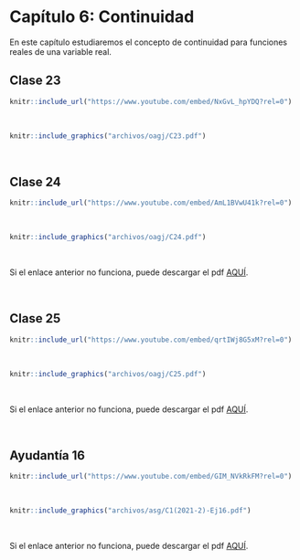 
# Capítulo 6: Continuidad {-}

En este capítulo estudiaremos el concepto de continuidad para funciones reales de una variable real. 


## Clase 23  

<!--Aquí aparecerán tanto el video como las notas de dicha clase.-->
```r
knitr::include_url("https://www.youtube.com/embed/NxGvL_hpYDQ?rel=0")
```

</br> <!--Esto se pone para que se genere un espacio en blanco en la salida html-->


```r
knitr::include_graphics("archivos/oagj/C23.pdf")
```

<br/>

## Clase 24  

<!--Aquí aparecerán tanto el video como las notas de dicha clase.-->
```r
knitr::include_url("https://www.youtube.com/embed/AmL1BVwU41k?rel=0")
```

</br> <!--Esto se pone para que se genere un espacio en blanco en la salida html-->


```r
knitr::include_graphics("archivos/oagj/C24.pdf")
```

<br/>

Si el enlace anterior no funciona, puede descargar el pdf [AQUÍ](archivos/oagj/C24.pdf).


<br/>

## Clase 25  

<!--Aquí aparecerán tanto el video como las notas de dicha clase.-->
```r
knitr::include_url("https://www.youtube.com/embed/qrtIWj8G5xM?rel=0")
```

</br> <!--Esto se pone para que se genere un espacio en blanco en la salida html-->


```r
knitr::include_graphics("archivos/oagj/C25.pdf")
```

<br/>

Si el enlace anterior no funciona, puede descargar el pdf [AQUÍ](archivos/oagj/C25.pdf).

<br/>


## Ayudantía 16 {#ayudantia16}

<!--Aquí aparecerán tanto el video como las notas de dicha clase.-->
```r
knitr::include_url("https://www.youtube.com/embed/GIM_NVkRkFM?rel=0")
```

</br> <!--Esto se pone para que se genere un espacio en blanco en la salida html-->


```r
knitr::include_graphics("archivos/asg/C1(2021-2)-Ej16.pdf")
```

</br>

Si el enlace anterior no funciona, puede descargar el pdf [AQUÍ](archivos/asg/C1(2021-2)-Ej16.pdf).


<br/>

